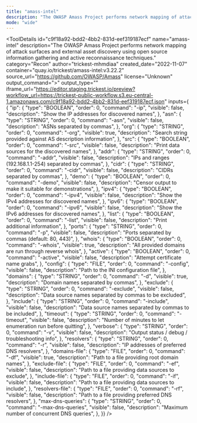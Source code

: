 ```yaml
---
title: "amass-intel"
description: "The OWASP Amass Project performs network mapping of attack surfaces and external asset discovery using open source information gathering and active reconnaissance techniques."
mode: "wide"
---
```



<ToolDetails
  id="c9f18a92-bdd2-4bb2-831d-eef319187ecf"
  name="amass-intel"
  description="The OWASP Amass Project performs network mapping of attack surfaces and external asset discovery using open source information gathering and active reconnaissance techniques."
  category="Recon"
  author="trickest-mhmdiaa"
  created_date="2022-11-07"
  container="quay.io/trickest/amass-intel:v3.22.2"
  source_url="https://github.com/OWASP/Amass"
  license="Unknown"
  output_command=">"
  output_type=""
  iframe_url="https://editor.staging.trickest.io/preview?workflow_url=https://trickest-public-workflow.s3.eu-central-1.amazonaws.com/c9f18a92-bdd2-4bb2-831d-eef319187ecf.json"
  inputs={ {
  "ip": {
    "type": "BOOLEAN",
    "order": 0,
    "command": "-ip",
    "visible": false,
    "description": "Show the IP addresses for discovered names",
  },
  "asn": {
    "type": "STRING",
    "order": 0,
    "command": "-asn",
    "visible": false,
    "description": "ASNs separated by commas",
  },
  "org": {
    "type": "STRING",
    "order": 0,
    "command": "-org",
    "visible": true,
    "description": "Search string provided against AS description information",
  },
  "src": {
    "type": "BOOLEAN",
    "order": 0,
    "command": "-src",
    "visible": false,
    "description": "Print data sources for the discovered names",
  },
  "addr": {
    "type": "STRING",
    "order": 0,
    "command": "-addr",
    "visible": false,
    "description": "IPs and ranges (192.168.1.1-254) separated by commas",
  },
  "cidr": {
    "type": "STRING",
    "order": 0,
    "command": "-cidr",
    "visible": false,
    "description": "CIDRs separated by commas",
  },
  "demo": {
    "type": "BOOLEAN",
    "order": 0,
    "command": "-demo",
    "visible": false,
    "description": "Censor output to make it suitable for demonstrations",
  },
  "ipv4": {
    "type": "BOOLEAN",
    "order": 0,
    "command": "-ipv4",
    "visible": false,
    "description": "Show the IPv4 addresses for discovered names",
  },
  "ipv6": {
    "type": "BOOLEAN",
    "order": 0,
    "command": "-ipv6",
    "visible": false,
    "description": "Show the IPv6 addresses for discovered names",
  },
  "list": {
    "type": "BOOLEAN",
    "order": 0,
    "command": "-list",
    "visible": false,
    "description": "Print additional information",
  },
  "ports": {
    "type": "STRING",
    "order": 0,
    "command": "-p",
    "visible": false,
    "description": "Ports separated by commas (default: 80, 443)",
  },
  "whois": {
    "type": "BOOLEAN",
    "order": 0,
    "command": "-whois",
    "visible": true,
    "description": "All provided domains are run through reverse whois",
  },
  "active": {
    "type": "BOOLEAN",
    "order": 0,
    "command": "-active",
    "visible": false,
    "description": "Attempt certificate name grabs",
  },
  "config": {
    "type": "FILE",
    "order": 0,
    "command": "-config",
    "visible": false,
    "description": "Path to the INI configuration file",
  },
  "domains": {
    "type": "STRING",
    "order": 0,
    "command": "-d",
    "visible": true,
    "description": "Domain names separated by commas",
  },
  "exclude": {
    "type": "STRING",
    "order": 0,
    "command": "-exclude",
    "visible": false,
    "description": "Data source names separated by commas to be excluded",
  },
  "include": {
    "type": "STRING",
    "order": 0,
    "command": "-include",
    "visible": false,
    "description": "Data source names separated by commas to be included",
  },
  "timeout": {
    "type": "STRING",
    "order": 0,
    "command": "-timeout",
    "visible": false,
    "description": "Number of minutes to let enumeration run before quitting",
  },
  "verbose": {
    "type": "STRING",
    "order": 0,
    "command": "-v",
    "visible": false,
    "description": "Output status / debug / troubleshooting info",
  },
  "resolvers": {
    "type": "STRING",
    "order": 0,
    "command": "-r",
    "visible": false,
    "description": "IP addresses of preferred DNS resolvers",
  },
  "domains-file": {
    "type": "FILE",
    "order": 0,
    "command": "-df",
    "visible": true,
    "description": "Path to a file providing root domain names",
  },
  "exclude-file": {
    "type": "FILE",
    "order": 0,
    "command": "-ef",
    "visible": false,
    "description": "Path to a file providing data sources to exclude",
  },
  "include-file": {
    "type": "FILE",
    "order": 0,
    "command": "-if",
    "visible": false,
    "description": "Path to a file providing data sources to include",
  },
  "resolvers-file": {
    "type": "FILE",
    "order": 0,
    "command": "-rf",
    "visible": false,
    "description": "Path to a file providing preferred DNS resolvers",
  },
  "max-dns-queries": {
    "type": "STRING",
    "order": 0,
    "command": "-max-dns-queries",
    "visible": false,
    "description": "Maximum number of concurrent DNS queries",
  },
}}
/>